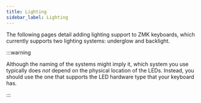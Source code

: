 ```yaml
---
title: Lighting
sidebar_label: Lighting
---
```



The following pages detail adding lighting support to ZMK keyboards, which currently supports two lighting systems: underglow and backlight.

:::warning

Although the naming of the systems might imply it, which system you use typically does _not_ depend on the physical location of the LEDs.
Instead, you should use the one that supports the LED hardware type that your keyboard has.

:::

<DocCardList />
